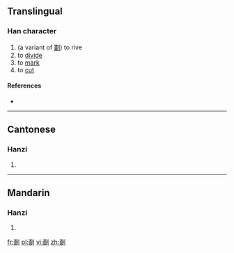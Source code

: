 ==Translingual==

===Han character===
{{Han char|rn=18|rad=刀|as=08|sn=10|four=|canj=一山中弓 (MULN)}}

# (a variant of [[劃]]) to rive
# to [[divide]]
# to [[mark]]
# to [[cut]]

====References====
* {{Han ref|kx=0141.411|uh=34F0|ud=13552}}

----

==Cantonese==

===Hanzi===
{{yue-hanzi|jyut=|y=wak6}}

# {{defn|Cantonese|sort=刀08}}

----

==Mandarin==

===Hanzi===
{{cmn-hanzi|pin=[[huà]] ([[hua4]])|wg=hua<sup>4</sup>}}

# {{defn|Mandarin|sort=刀08}}

[[fr:㓰]]
[[pl:㓰]]
[[vi:㓰]]
[[zh:㓰]]